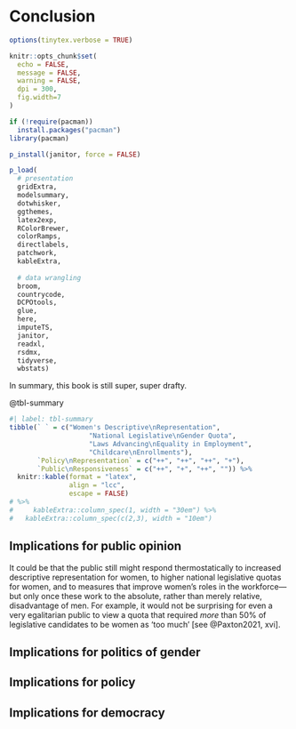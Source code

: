 # Conclusion

```r
options(tinytex.verbose = TRUE)

knitr::opts_chunk$set(
  echo = FALSE,
  message = FALSE,
  warning = FALSE,
  dpi = 300,
  fig.width=7
)

if (!require(pacman))
  install.packages("pacman")
library(pacman)

p_install(janitor, force = FALSE)

p_load(
  # presentation
  gridExtra,
  modelsummary,
  dotwhisker,
  ggthemes,
  latex2exp,
  RColorBrewer,
  colorRamps,
  directlabels,
  patchwork,
  kableExtra,
  
  # data wrangling
  broom,
  countrycode,
  DCPOtools,
  glue,
  here,
  imputeTS,
  janitor,
  readxl,
  rsdmx,
  tidyverse,
  wbstats)
```

In summary, this book is still super, super drafty.

@tbl-summary 

```r
#| label: tbl-summary
tibble(` ` = c("Women's Descriptive\nRepresentation",
                    "National Legislative\nGender Quota",
                    "Laws Advancing\nEquality in Employment",
                    "Childcare\nEnrollments"),
       `Policy\nRepresentation` = c("++", "++", "++", "+"),
       `Public\nResponsiveness` = c("++", "+", "++", "")) %>% 
  knitr::kable(format = "latex",
               align = "lcc", 
               escape = FALSE)
# %>% 
#     kableExtra::column_spec(1, width = "30em") %>%
#   kableExtra::column_spec(c(2,3), width = "10em")

```

## Implications for public opinion

It could be that the public still might respond thermostatically to increased descriptive representation for women, to higher national legislative quotas for women, and to measures that improve women's roles in the workforce---but only once these work to the absolute, rather than merely relative, disadvantage of men.
For example, it would not be surprising for even a very egalitarian public to view a quota that required _more_ than 50% of legislative candidates to be women as 'too much' [see @Paxton2021, xvi].

## Implications for politics of gender

## Implications for policy

## Implications for democracy
